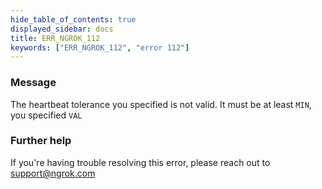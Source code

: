 ```yaml
---
hide_table_of_contents: true
displayed_sidebar: docs
title: ERR_NGROK_112
keywords: ["ERR_NGROK_112", "error 112"]
---
```


### Message

The heartbeat tolerance you specified is not valid.
It must be at least `MIN`, you specified `VAL`

### Further help

If you're having trouble resolving this error, please reach out to [support@ngrok.com](mailto:support@ngrok.com?subject=Help%20with%20ERR_NGROK_112)

